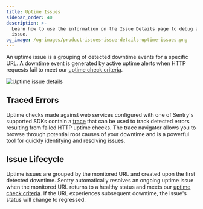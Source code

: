 ```yaml
---
title: Uptime Issues
sidebar_order: 40
description: >-
  Learn how to use the information on the Issue Details page to debug an error
  issue.
og_image: /og-images/product-issues-issue-details-uptime-issues.png
---
```


An uptime issue is a grouping of detected downtime events for a specific URL. A downtime event is generated by
active uptime alerts when HTTP requests fail to meet our
[uptime check criteria](/product/uptime-monitoring/#uptime-check-criteria).

![Uptime issue details](./img/uptime-issue-details.png)

## Traced Errors

Uptime checks made against web services configured with one of Sentry's supported SDKs contain a
[trace](/concepts/key-terms/tracing/) that can be used to track detected errors resulting from failed HTTP uptime checks. The trace navigator allows you to browse through potential root causes of your downtime and is a powerful tool for quickly identifying and resolving issues.

## Issue Lifecycle

Uptime issues are grouped by the monitored URL and created upon the first detected downtime. Sentry automatically resolves an ongoing uptime issue when the monitored URL returns to a healthy status and meets our [uptime check criteria](/product/uptime-monitoring/#uptime-check-criteria). If the URL experiences subsequent downtime, the issue's status will change to regressed.
